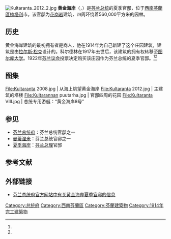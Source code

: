 [[File:Kultaranta_2012_2.jpg|thumb]]
'''黄金海岸'''（{{lang-fi|Kultaranta}}，{{lang-sv|Gullranda}}）是[[芬兰总统|芬兰总统]]的夏季官邸，位于[[西南芬蘭區|西南芬蘭區]][[楠塔利|楠塔利]]市。该官邸为[[花岗岩|花岗岩]]建筑，四周环绕着560,000平方米的园林。

== 历史 ==
黄金海岸建筑的最初拥有者是商人{{link-fi|阿尔弗雷德·科尔德林|Alfred Kordelin}}，他在1914年为自己新建了这个庄园建筑，建筑是由[[拉尔斯·松克|拉尔斯·松克]]设计的。科尔德林在1917年去世后，该建筑的拥有权转移至[[图尔库大学|图尔库大学]]。1922年[[芬兰议会|芬兰议会]]投票决定购买该庄园作为芬兰总统的夏季官邸。<ref name="pres_kr"/><ref name="visit"/>

== 图集 ==
<gallery mode="packed" heights="130px">
File:Kultaranta 2008.jpg | 从海上眺望黄金海岸
File:Kultaranta 2012.jpg | 主建筑的塔楼
File:Kultarannan puutarha.jpg | 官邸四周的花园
File:Kultaranta VIII.jpg | 总统专用游艇：“黄金海岸8号”
</gallery>

== 参见 ==
* [[芬兰总统府|芬兰总统府]]：芬兰总统官邸之一
* [[曼蒂涅米|曼蒂涅米]]：芬兰总统官邸之一
* [[夏季海岸|夏季海岸]]：[[芬兰总理|芬兰总理]]官邸

== 参考文献 ==
{{Reflist|30em|refs=
<ref name="pres_kr">{{cite web | url = https://www.presidentti.fi/en/presidency/official-residences/kultaranta/ | title = Kultaranta | language = en | publisher = Office of the President of the Republic of Finland | accessdate = 2020-12-11 | archive-date = 2021-05-22 | archive-url = https://web.archive.org/web/20210522085824/https://www.presidentti.fi/en/presidency/official-residences/kultaranta/ | dead-url = no }}</ref>

<ref name="visit">{{cite web | url = https://www.visitnaantali.com/en/kultaranta-garden | title = Guided tours in the presidential garden of Kultaranta | language = en | publisher = Visit Naantali | accessdate = 2020-12-11}}</ref>
}}

== 外部链接 ==
{{commonscat|Kultaranta}}
* [https://www.presidentti.fi/en/presidency/official-residences/kultaranta/ 芬兰总统府官方网站中有关黄金海岸夏季官邸的信息] {{Wayback|url=https://www.presidentti.fi/en/presidency/official-residences/kultaranta/ |date=20210522085824 }} {{en}}

[[Category:总统府|Category:总统府]]
[[Category:西南芬蘭區|Category:西南芬蘭區]]
[[Category:芬蘭建築物|Category:芬蘭建築物]]
[[Category:1914年完工建築物|Category:1914年完工建築物]]